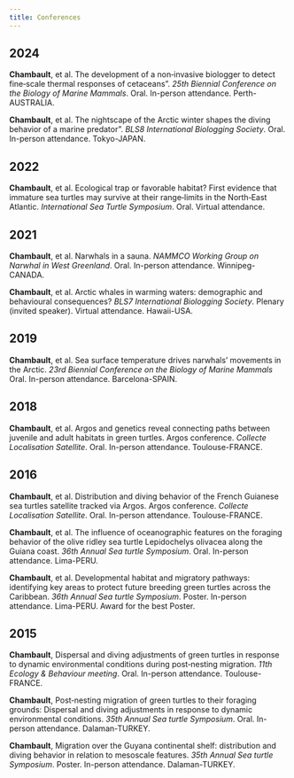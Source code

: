 ```yaml
---
title: Conferences
---
```


## 2024
**Chambault**, et al. The development of a non‑invasive biologger to detect fine‑scale thermal responses of
cetaceans". *25th Biennial Conference on the Biology of Marine Mammals*. Oral. In-person attendance. Perth-AUSTRALIA.
  
**Chambault**, et al. The nightscape of the Arctic winter shapes the diving behavior of a marine predator". *BLS8
International Biologging Society*. Oral. In-person attendance. Tokyo-JAPAN.


## 2022
**Chambault**, et al. Ecological trap or favorable habitat? First evidence that immature sea turtles may survive at
their range‑limits in the North‑East Atlantic. *International Sea Turtle Symposium*. Oral. Virtual attendance. 


## 2021
**Chambault**, et al. Narwhals in a sauna. *NAMMCO Working Group on Narwhal in West Greenland*. Oral. In-person attendance. Winnipeg-CANADA.

**Chambault**, et al. Arctic whales in warming waters: demographic and behavioural consequences? *BLS7
International Biologging Society*. Plenary (invited speaker). Virtual attendance. Hawaii-USA.


## 2019
**Chambault**, et al. Sea surface temperature drives narwhals’ movements in the Arctic. *23rd Biennial Conference on the Biology of Marine Mammals* Oral. In-person attendance. Barcelona-SPAIN.


## 2018
**Chambault**, et al. Argos and genetics reveal connecting paths between juvenile and adult habitats in green
turtles. Argos conference. *Collecte Localisation Satellite*. Oral. In-person attendance. Toulouse-FRANCE.


## 2016
**Chambault**, et al. Distribution and diving behavior of the French Guianese sea turtles satellite tracked via
Argos. Argos conference. *Collecte Localisation Satellite*. Oral. In-person attendance. Toulouse-FRANCE.

**Chambault**, et al. The influence of oceanographic features on the foraging behavior of the olive ridley sea turtle
Lepidochelys olivacea along the Guiana coast. *36th Annual Sea turtle Symposium*. Oral. In-person attendance. Lima-PERU. 

**Chambault**, et al. Developmental habitat and migratory pathways: identifying key areas to protect future
breeding green turtles across the Caribbean. *36th Annual Sea turtle Symposium*. Poster. In-person attendance. Lima-PERU. Award for the best Poster.


## 2015
**Chambault**, Dispersal and diving adjustments of green turtles in response to dynamic environmental
conditions during post‑nesting migration. *11th Ecology & Behaviour meeting*. Oral. In-person attendance. Toulouse-FRANCE.

**Chambault**, Post‑nesting migration of green turtles to their foraging grounds: Dispersal and diving
adjustments in response to dynamic environmental conditions. *35th Annual Sea turtle Symposium*. Oral. In-person attendance. Dalaman-TURKEY.

**Chambault**, Migration over the Guyana continental shelf: distribution and diving behavior in relation to
mesoscale features. *35th Annual Sea turtle Symposium*. Poster. In-person attendance. Dalaman-TURKEY.


